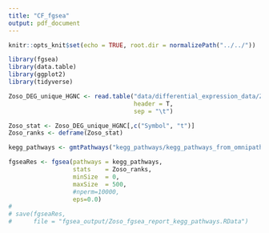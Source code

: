 ```yaml
---
title: "CF_fgsea"
output: pdf_document
---
```


```r
knitr::opts_knit$set(echo = TRUE, root.dir = normalizePath("../../"))
```

```r
library(fgsea)
library(data.table)
library(ggplot2)
library(tidyverse)
```

```r
Zoso_DEG_unique_HGNC <- read.table("data/differential_expression_data/Zoso_DEG_limma_unique_HGNC.txt",
                                   header = T,
                                   sep = "\t")

Zoso_stat <- Zoso_DEG_unique_HGNC[,c("Symbol", "t")]
Zoso_ranks <- deframe(Zoso_stat)
```


```r
kegg_pathways <- gmtPathways("kegg_pathways/kegg_pathways_from_omnipathR.gmt")
```

```r
fgseaRes <- fgsea(pathways = kegg_pathways, 
                  stats    = Zoso_ranks,
                  minSize  = 0,
                  maxSize  = 500,
                  #nperm=10000,
                  eps=0.0)
# 
# save(fgseaRes,
#      file = "fgsea_output/Zoso_fgsea_report_kegg_pathways.RData")
```